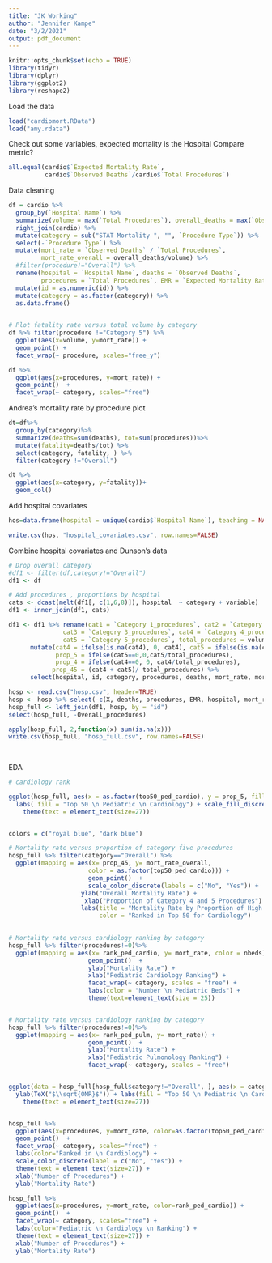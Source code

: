 ```yaml
---
title: "JK Working"
author: "Jennifer Kampe"
date: "3/2/2021"
output: pdf_document
---
```


```r
knitr::opts_chunk$set(echo = TRUE)
library(tidyr)
library(dplyr)
library(ggplot2)
library(reshape2)
```

Load the data
```r
load("cardiomort.RData")
load("amy.rdata")
```

Check out some variables, expected mortality is the Hospital Compare metric?
```r
all.equal(cardio$`Expected Mortality Rate`, 
          cardio$`Observed Deaths`/cardio$`Total Procedures`)
```

Data cleaning
```r
df = cardio %>%
  group_by(`Hospital Name`) %>%
  summarize(volume = max(`Total Procedures`), overall_deaths = max(`Observed Deaths`)) %>%
  right_join(cardio) %>%
  mutate(category = sub("STAT Mortality ", "", `Procedure Type`)) %>%
  select(-`Procedure Type`) %>%
  mutate(mort_rate = `Observed Deaths` / `Total Procedures`, 
         mort_rate_overall = overall_deaths/volume) %>%
  #filter(procedure!="Overall") %>%
  rename(hospital = `Hospital Name`, deaths = `Observed Deaths`, 
         procedures = `Total Procedures`, EMR = `Expected Mortality Rate`) %>%
  mutate(id = as.numeric(id)) %>%
  mutate(category = as.factor(category)) %>%
  as.data.frame()
  

# Plot fatality rate versus total volume by category
df %>% filter(procedure !="Category 5") %>%
  ggplot(aes(x=volume, y=mort_rate)) + 
  geom_point() + 
  facet_wrap(~ procedure, scales="free_y")

df %>% 
  ggplot(aes(x=procedures, y=mort_rate)) + 
  geom_point()  + 
  facet_wrap(~ category, scales="free")
```

Andrea's mortality rate by procedure plot
```r
dt=df%>%
  group_by(category)%>%
  summarize(deaths=sum(deaths), tot=sum(procedures))%>%
  mutate(fatality=deaths/tot) %>%
  select(category, fatality, ) %>%
  filter(category !="Overall")

dt %>%
  ggplot(aes(x=category, y=fatality))+
  geom_col() 


```

Add hospital covariates
```r
hos=data.frame(hospital = unique(cardio$`Hospital Name`), teaching = NA, trauma_level = NA, helipad=NA, ped_trauma_level = NA, nbeds = NA, npediatricbeds=NA, nbassinets=NA, rural = NA, nicu = NA, nicu_level = NA, top50_ped_anyspecialty= NA, top50_ped_cardio = NA, rank_ped_cardio = NA, top50_ped_pulm = NA, rank_ped_pulm = NA)

write.csv(hos, "hospital_covariates.csv", row.names=FALSE)
```

Combine hospital covariates and Dunson's data
```r
# Drop overall category
#df1 <- filter(df,category!="Overall")
df1 <- df

# Add procedures , proportions by hospital
cats <- dcast(melt(df1[, c(1,6,8)]), hospital  ~ category + variable)
df1 <- inner_join(df1, cats)

df1 <- df1 %>% rename(cat1 = `Category 1_procedures`, cat2 = `Category 2_procedures`, 
               cat3 = `Category 3_procedures`, cat4 = `Category 4_procedures`, 
               cat5 = `Category 5_procedures`, total_procedures = volume) %>%
      mutate(cat4 = ifelse(is.na(cat4), 0, cat4), cat5 = ifelse(is.na(cat5), 0, cat5), 
             prop_5 = ifelse(cat5==0,0,cat5/total_procedures), 
             prop_4 = ifelse(cat4==0, 0, cat4/total_procedures), 
            prop_45 = (cat4 + cat5)/ total_procedures) %>%
      select(hospital, id, category, procedures, deaths, mort_rate, mort_rate_overall, EMR, everything()) 

hosp <- read.csv("hosp.csv", header=TRUE)
hosp <- hosp %>% select(-c(X, deaths, procedures, EMR, hospital, mort_rate))
hosp_full <- left_join(df1, hosp, by = "id") 
select(hosp_full, -Overall_procedures)

apply(hosp_full, 2,function(x) sum(is.na(x)))
write.csv(hosp_full, "hosp_full.csv", row.names=FALSE)
      
                
```

EDA

```r
# cardiology rank

ggplot(hosp_full, aes(x = as.factor(top50_ped_cardio), y = prop_5, fill = as.factor(top50_ped_cardio))) + geom_boxplot() + 
  labs( fill = "Top 50 \n Pediatric \n Cardiology") + scale_fill_discrete(labels = c("No", "Yes")) + ylab("Proportion Category Five") + xlab("Ranked Indicator")+
    theme(text = element_text(size=27))


colors = c("royal blue", "dark blue")

# Mortality rate versus proportion of category five procedures
hosp_full %>% filter(category=="Overall") %>%
  ggplot(mapping = aes(x= prop_45, y= mort_rate_overall, 
                      color = as.factor(top50_ped_cardio))) +
                      geom_point()  +  
                      scale_color_discrete(labels = c("No", "Yes")) + 
                    ylab("Overall Mortality Rate") +
                     xlab("Proportion of Category 4 and 5 Procedures") +
                    labs(title = "Mortality Rate by Proportion of High Risk Procedures", 
                         color = "Ranked in Top 50 for Cardiology")
                      

# Mortality rate versus cardiology ranking by category
hosp_full %>% filter(procedures!=0)%>%
  ggplot(mapping = aes(x= rank_ped_cardio, y= mort_rate, color = nbeds)) +
                      geom_point()  +  
                      ylab("Mortality Rate") +
                      xlab("Pediatric Cardiology Ranking") +
                      facet_wrap(~ category, scales = "free") +
                      labs(color = "Number \n Pediatric Beds") +
                      theme(text=element_text(size = 25))


# Mortality rate versus cardiology ranking by category
hosp_full %>% filter(procedures!=0)%>%
  ggplot(mapping = aes(x= rank_ped_pulm, y= mort_rate)) +
                      geom_point()  +  
                      ylab("Mortality Rate") +
                      xlab("Pediatric Pulmonology Ranking") +
                      facet_wrap(~ category, scales = "free")


ggplot(data = hosp_full[hosp_full$category!="Overall", ], aes(x = category, y = sqrt(mort_rate), fill = as.factor(top50_ped_cardio))) + geom_boxplot() +
  ylab(TeX("$\\sqrt{OMR}$")) + labs(fill = "Top 50 \n Pediatric \n Cardiology") + scale_fill_discrete(label = c("No", "Yes")) + xlab("") +
    theme(text = element_text(size=27))


hosp_full %>% 
  ggplot(aes(x=procedures, y=mort_rate, color=as.factor(top50_ped_cardio))) + 
  geom_point()  + 
  facet_wrap(~ category, scales="free") + 
  labs(color="Ranked in \n Cardiology") + 
  scale_color_discrete(label = c("No", "Yes")) +
  theme(text = element_text(size=27)) +
  xlab("Number of Procedures") +
  ylab("Mortality Rate")

hosp_full %>% 
  ggplot(aes(x=procedures, y=mort_rate, color=rank_ped_cardio)) + 
  geom_point()  + 
  facet_wrap(~ category, scales="free") + 
  labs(color="Pediatric \n Cardiology \n Ranking") + 
  theme(text = element_text(size=27)) +
  xlab("Number of Procedures") +
  ylab("Mortality Rate")



```

